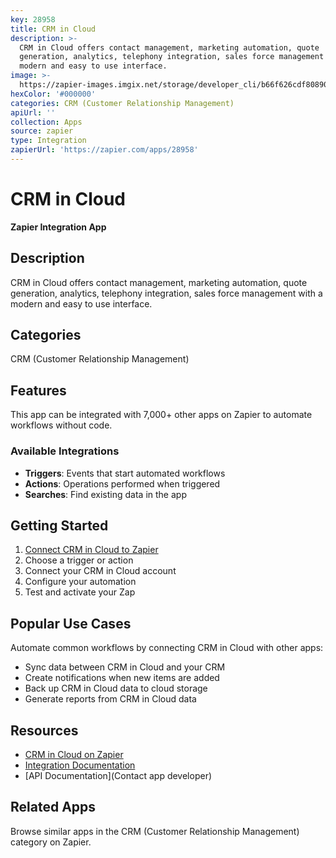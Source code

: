 ```yaml
---
key: 28958
title: CRM in Cloud
description: >-
  CRM in Cloud offers contact management, marketing automation, quote
  generation, analytics, telephony integration, sales force management with a
  modern and easy to use interface.
image: >-
  https://zapier-images.imgix.net/storage/developer_cli/b66f626cdf808901bd642caccbd03285_4.png?auto=format%2Ccompress&ixlib=python-3.0.0&q=50
hexColor: '#000000'
categories: CRM (Customer Relationship Management)
apiUrl: ''
collection: Apps
source: zapier
type: Integration
zapierUrl: 'https://zapier.com/apps/28958'
---
```

# CRM in Cloud

**Zapier Integration App**

## Description

CRM in Cloud offers contact management, marketing automation, quote generation, analytics, telephony integration, sales force management with a modern and easy to use interface.

## Categories

CRM (Customer Relationship Management)

## Features

This app can be integrated with 7,000+ other apps on Zapier to automate workflows without code.

### Available Integrations

- **Triggers**: Events that start automated workflows
- **Actions**: Operations performed when triggered
- **Searches**: Find existing data in the app

## Getting Started

1. [Connect CRM in Cloud to Zapier](https://zapier.com/apps/28958)
2. Choose a trigger or action
3. Connect your CRM in Cloud account
4. Configure your automation
5. Test and activate your Zap

## Popular Use Cases

Automate common workflows by connecting CRM in Cloud with other apps:

- Sync data between CRM in Cloud and your CRM
- Create notifications when new items are added
- Back up CRM in Cloud data to cloud storage
- Generate reports from CRM in Cloud data

## Resources

- [CRM in Cloud on Zapier](https://zapier.com/apps/28958)
- [Integration Documentation](https://zapier.com/apps/28958/integrations)
- [API Documentation](Contact app developer)

## Related Apps

Browse similar apps in the CRM (Customer Relationship Management) category on Zapier.
